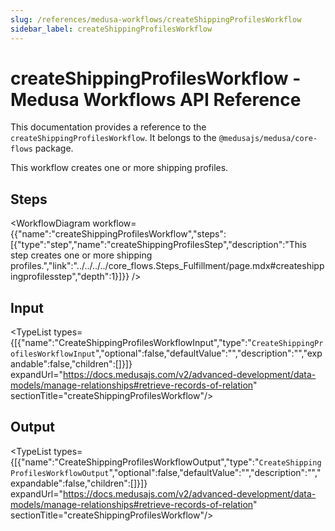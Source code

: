 ```yaml
---
slug: /references/medusa-workflows/createShippingProfilesWorkflow
sidebar_label: createShippingProfilesWorkflow
---
```



# createShippingProfilesWorkflow - Medusa Workflows API Reference

This documentation provides a reference to the `createShippingProfilesWorkflow`. It belongs to the `@medusajs/medusa/core-flows` package.

This workflow creates one or more shipping profiles.

## Steps

<WorkflowDiagram workflow={{"name":"createShippingProfilesWorkflow","steps":[{"type":"step","name":"createShippingProfilesStep","description":"This step creates one or more shipping profiles.","link":"../../../../core_flows.Steps_Fulfillment/page.mdx#createshippingprofilesstep","depth":1}]}} />

## Input

<TypeList types={[{"name":"CreateShippingProfilesWorkflowInput","type":"`CreateShippingProfilesWorkflowInput`","optional":false,"defaultValue":"","description":"","expandable":false,"children":[]}]} expandUrl="https://docs.medusajs.com/v2/advanced-development/data-models/manage-relationships#retrieve-records-of-relation" sectionTitle="createShippingProfilesWorkflow"/>

## Output

<TypeList types={[{"name":"CreateShippingProfilesWorkflowOutput","type":"`CreateShippingProfilesWorkflowOutput`","optional":false,"defaultValue":"","description":"","expandable":false,"children":[]}]} expandUrl="https://docs.medusajs.com/v2/advanced-development/data-models/manage-relationships#retrieve-records-of-relation" sectionTitle="createShippingProfilesWorkflow"/>
